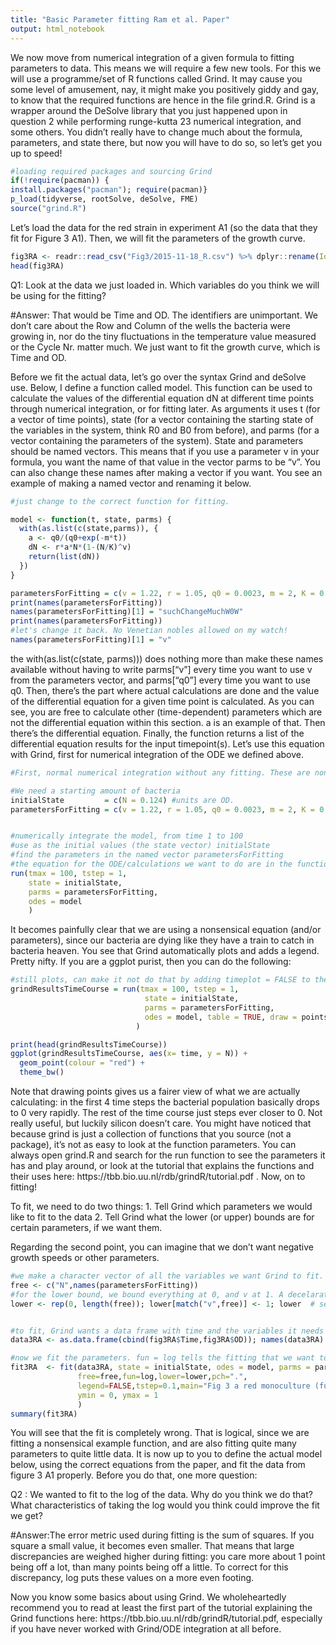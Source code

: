 ```yaml
---
title: "Basic Parameter fitting Ram et al. Paper"
output: html_notebook
---
```


We now move from numerical integration of a given formula to fitting parameters to data. This means we will require a few new tools. For this we will use a programme/set of R functions called Grind. It may cause you some level of amusement, nay, it might make you positively giddy and gay, to know that the required functions are hence in the file grind.R. Grind is a wrapper around the DeSolve library that you just happened upon in question 2 while performing runge-kutta 23 numerical integration, and some others. You didn't really have to change much about the formula, parameters, and state there, but now you will have to do so, so let's get you up to speed!



```r
#loading required packages and sourcing Grind
if(!require(pacman)) {
install.packages("pacman"); require(pacman)}
p_load(tidyverse, rootSolve, deSolve, FME)
source("grind.R")

```
Let's load the data for the red strain in experiment A1 (so the data that they fit for Figure 3 A1). Then, we will fit the parameters of the growth curve.

```r
fig3RA <- readr::read_csv("Fig3/2015-11-18_R.csv") %>% dplyr::rename(Identifier = ...1)
head(fig3RA)

```
Q1: Look at the data we just loaded in. Which variables do you think we will be using for the fitting?

#Answer: That would be Time and OD. The identifiers are unimportant. We don't care about the Row and Column of the wells the bacteria were growing in, nor do the tiny fluctuations in the temperature value measured or the Cycle Nr. matter much. We just want to fit the growth curve, which is Time and OD. 

Before we fit the actual data, let's go over the syntax Grind and deSolve use. Below, I define a function called model. This function can be used to calculate the values of the differential equation dN at different time points through numerical integration, or for fitting later. As arguments it uses t (for a vector of time points), state (for a vector containing the starting state of the variables in the system, think R0 and B0 from before), and parms (for a vector containing the parameters of the system). State and parameters should be named vectors. This means that if you use a parameter v in your formula, you want the name of that value in the vector parms to be "v". You can also change these names after making a vector if you want. You see an example of making a named vector and renaming it below. 


```r

#just change to the correct function for fitting.

model <- function(t, state, parms) {
  with(as.list(c(state,parms)), {
    a <- q0/(q0+exp(-m*t))
    dN <- r*a*N*(1-(N/K)^v)
    return(list(dN))  
  }) 
}

parametersForFitting = c(v = 1.22, r = 1.05, q0 = 0.0023, m = 2, K = 0.6)
print(names(parametersForFitting))
names(parametersForFitting)[1] = "suchChangeMuchW0W"
print(names(parametersForFitting))
#let's change it back. No Venetian nobles allowed on my watch!
names(parametersForFitting)[1] = "v"

```
the with(as.list(c(state, parms))) does nothing more than make these names available without having to write parms["v"] every time you want to use v from the parameters vector, and parms["q0"] every time you want to use q0. Then, there's the part where actual calculations are done and the value of the differential equation for a given time point is calculated. As you can see, you are free to calculate other (time-dependent) parameters which are not the differential equation within this section. a is an example of that. Then there's the differential equation. Finally, the function returns a list of the differential equation results for the input timepoint(s). Let's use this equation with Grind, first for numerical integration of the ODE we defined above.

```r
#First, normal numerical integration without any fitting. These are nonsense parameters!

#We need a starting amount of bacteria
initialState         = c(N = 0.124) #units are OD.
parametersForFitting = c(v = 1.22, r = 1.05, q0 = 0.0023, m = 2, K = 0.6)


#numerically integrate the model, from time 1 to 100
#use as the initial values (the state vector) initialState
#find the parameters in the named vector parametersForFitting
#the equation for the ODE/calculations we want to do are in the function called model
run(tmax = 100, tstep = 1,
    state = initialState,
    parms = parametersForFitting,
    odes = model
    )

```
It becomes painfully clear that we are using a nonsensical equation (and/or parameters), since our bacteria are dying like they have a train to catch in bacteria heaven. You see that Grind automatically plots and adds a legend. Pretty nifty. If you are a ggplot purist, then you can do the following:

```r
#still plots, can make it not do that by adding timeplot = FALSE to the run command call.
grindResultsTimeCourse = run(tmax = 100, tstep = 1,
                              state = initialState,
                              parms = parametersForFitting,
                              odes = model, table = TRUE, draw = points
                            )

print(head(grindResultsTimeCourse))
ggplot(grindResultsTimeCourse, aes(x= time, y = N)) +
  geom_point(colour = "red") +
  theme_bw()
```
Note that drawing points gives us a fairer view of what we are actually calculating: in the first 4 time steps the bacterial population basically drops to 0 very rapidly. The rest of the time course just steps ever closer to 0. Not really useful, but luckily silicon doesn't care. You might have noticed that because grind is just a collection of functions that you source (not a package), it's not as easy to look at the function parameters. You can always open grind.R and search for the run function to see the parameters it has and play around, or look at the tutorial that explains the functions and their uses here: https://tbb.bio.uu.nl/rdb/grindR/tutorial.pdf . Now, on to fitting!

To fit, we need to do two things:
1. Tell Grind which parameters we would like to fit to the data
2. Tell Grind what the lower (or upper) bounds are for certain parameters, if we want them.

Regarding the second point, you can imagine that we don't want negative growth speeds or other parameters.

```r

#we make a character vector of all the variables we want Grind to fit. Here, that's N and all the parameters.
free <- c("N",names(parametersForFitting))
#for the lower bound, we bound everything at 0, and v at 1. A decelaration parameter that becomes lower than 1 would accelerate given the formula, so that would be strange
lower <- rep(0, length(free)); lower[match("v",free)] <- 1; lower  # set lower bounds


#to fit, Grind wants a data frame with time and the variables it needs to fit. Note how we rename OD to N to be consistent.
data3RA <- as.data.frame(cbind(fig3RA$Time,fig3RA$OD)); names(data3RA) <- c("time","N")

#now we fit the parameters. fun = log tells the fitting that we want to fit the log of the data, not the actual data. The other parameters are self-explanatory. Note that we also start from some initial parameter values and improve the fit from there. For now, we'll just use the parameters from above.
fit3RA  <- fit(data3RA, state = initialState, odes = model, parms = parametersForFitting,
               free=free,fun=log,lower=lower,pch=".",
               legend=FALSE,tstep=0.1,main="Fig 3 a red monoculture (fun=log)",
               ymin = 0, ymax = 1
               )
summary(fit3RA)

```

You will see that the fit is completely wrong. That is logical, since we are fitting a nonsensical example function, and are also fitting quite many parameters to quite little data. It is now up to you to define the actual model below, using the correct equations from the paper, and fit the data from figure 3 A1 properly. Before you do that, one more question:

Q2 : We wanted to fit to the log of the data. Why do you think we do that? What characteristics of taking the log would you think could improve the fit we get?

#Answer:The error metric used during fitting is the sum of squares. If you square a small value, it becomes even smaller. That means that large discrepancies are weighed higher during fitting: you care more about 1 point being off a lot, than many points being off a little. To correct for this discrepancy, log puts these values on a more even footing.












Now you know some basics about using Grind. We wholeheartedly recommend you to read at least the first part of the tutorial explaining the Grind functions here: https://tbb.bio.uu.nl/rdb/grindR/tutorial.pdf, especially if you have never worked with Grind/ODE integration at all before.
